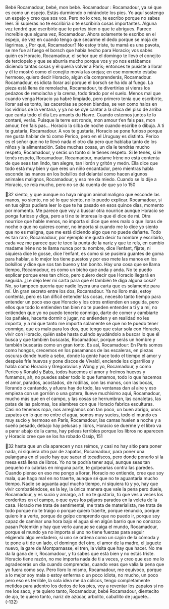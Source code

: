 Bebé Rocamadour, bebé, mon bebé. Rocamadour :
Rocamadour, ya sé que es como un espejo. Estás durmiendo o mirándote los
pies. Yo aquí sostengo un espejo y creo que sos vos. Pero no lo creo, te escribo
porque no sabes leer. Si supieras no te escribiría o te escribiría cosas importantes.
Alguna vez tendré que escribirte que te portes bien o que te abrigues. Parece
increíble que alguna vez, Rocamadour. Ahora solamente te escribo en el espejo,
de vez en cuando tengo que secarme el dedo porque se moja de lágrimas. ¿ Por
qué, Rocamadour? No estoy triste, tu mamá es una pavota, se me fue al fuego el
borsch que había hecho para Horacio; vos sabés quién es Horacio, Rocamadour,
el señor que el domingo te llevó el conejito de terciopelo y que se aburría mucho
porque vos y yo nos estábamos diciendo tantas cosas y él quería volver a París;
entonces te pusiste a llorar y él te mostró como el conejito movía las orejas; en ese
momento estaba hermoso, quiero decir Horacio, algún día comprenderás,
Rocamadour.
Rocamadour, es idiota llorar así porque el borsch se ha ido al fuego. La pieza
está llena de remolacha, Rocamadour, te divertirías si vieras los pedazos de
remolacha y la crema, todo tirado por el suelo. Menos mal que cuando venga
Horacio ya habré limpiado, pero primero tenía que escribirte, llorar así es tonto,
las cacerolas se ponen blandas, se ven como halos en los vidrios de la ventana, y
ya no se oye cantar a la chica del piso de arriba que canta todo el día Les amants
du Havre. Cuando estemos juntos te lo contaré, verás. Puisque la terre est ronde,
mon amour t’en fais pas, mon amour, t’en fais pas... Horacio la silba de noche cuando
escribe o dibuja. A ti te gustaría, Rocamadour. A vos te gustaría, Horacio se pone
furioso porque me gusta hablar de tú como Perico, pero en el Uruguay es
distinto. Perico es el señor que no te llevó nada el otro día pero que hablaba tanto
de los niños y la alimentación. Sabe muchas cosas, un día le tendrás mucho
respeto, Rocamadour, y serás un tonto si le tienes respeto. Si le tenés, si le tenés
respeto, Rocamadour.
Rocamadour, madame Irène no está contenta de que seas tan lindo, tan alegre,
tan llorón y gritón y meón. Ella dice que todo está muy bien y que eres un niño
encantador, pero mientras habla esconde las manos en los bolsillos del delantal
como hacen algunos animales malignos, Rocamadour, y eso me da miedo.
Cuando se lo dije a Horacio, se reía mucho, pero no se da cuenta de que yo lo
150

32
siento, y que aunque no haya ningún animal maligno que esconde las manos, yo
siento, no sé lo que siento, no lo puedo explicar. Rocamadour, si en tus ojitos
pudiera leer lo que te ha pasado en esos quince días, momento por momento. Me
parece que voy a buscar otra nourrice aunque Horacio se ponga furioso y diga,
pero a ti no te interesa lo que él dice de mí. Otra nourrice que hable menos, no
importa si dice que eres malo o que lloras de noche o que no quieres comer, no
importa si cuando me lo dice yo siento que no es maligna, que me está diciendo
algo que no puede dañarte. Todo es tan raro, Rocamadour, por ejemplo me gusta
decir tu nombre y escribirlo, cada vez me parece que te toco la punta de la nariz
y que te reís, en cambio madame Irène no te llama nunca por tu nombre, dice
l’enfant, fíjate, ni siquiera dice le gosse, dice l’enfant, es como si se pusiera guantes
de goma para hablar, a lo mejor los tiene puestos y por eso mete las manos en los
bolsillos y dice que sos tan bueno y tan bonito.
Hay una cosa que se llama tiempo, Rocamadour, es como un bicho que anda y
anda. No te puedo explicar porque eres tan chico, pero quiero decir que Horacio
llegará en seguida. ¿Le dejo leer mi carta para que él también te diga alguna
cosa? No, yo tampoco querría que nadie leyera una carta que es solamente para
mí. Un gran secreto entre los dos, Rocamadour. Ya no lloro más, estoy contenta,
pero es tan difícil entender las cosas, necesito tanto tiempo para entender un
poco eso que Horacio y los otros entienden en seguida, pero ellos que todo lo
entienden tan bien no te pueden entender a ti y a mí, no entienden que yo no
puedo tenerte conmigo, darte de comer y cambiarte los pañales, hacerte dormir o
jugar, no entienden y en realidad no les importa, y a mí que tanto me importa
solamente sé que no te puedo tener conmigo, que es malo para los dos, que tengo
que estar sola con Horacio, vivir con Horacio, quién sabe hasta cuándo
ayudándolo a buscar lo que él busca y que también buscarás, Rocamadour,
porque serás un hombre y también buscarás como un gran tonto.
Es así, Rocamadour: En París somos como hongos, crecemos en los
pasamanos de las escaleras, en piezas oscuras donde huele a sebo, donde la gente
hace todo el tiempo el amor y después fríe huevos y pone discos de Vivaldi,
enciende los cigarrillos y habla como Horacio y Gregorovius y Wong y yo,
Rocamadour, y como Perico y Ronald y Babs, todos hacemos el amor y freímos
huevos y fumamos, ah, no puedes saber todo lo que fumamos, todo lo que
hacemos el amor, parados, acostados, de rodillas, con las manos, con las bocas,
llorando o cantando, y afuera hay de todo, las ventanas dan al aire y eso empieza
con un gorrión o una gotera, llueve muchísimo aquí, Rocamadour, mucho más
que en el campo, y las cosas se herrumbran, las canaletas, las patas de las
palomas, los alambres con que Horacio fabrica esculturas. Casi no tenemos ropa,
nos arreglamos con tan poco, un buen abrigo, unos zapatos en lo que no entre el
agua, somos muy sucios, todo el mundo es muy sucio y hermoso en París,
Rocamadour, las camas huelen a noche y a sueño pesado, debajo hay pelusas y
libros, Horacio se duerme y el libro va a parar abajo de la cama, hay peleas
terribles porque los libros no aparecen y Horacio cree que se los ha robado Ossip,
151

32
hasta que un día aparecen y nos reímos, y casi no hay sitio para poner nada, ni
siquiera otro par de zapatos, Rocamadour, para poner una palangana en el suelo
hay que sacar el tocadiscos, pero donde ponerlo si la mesa está llena de libros. Yo
no te podría tener aquí, aunque seas tan pequeño no cabrías en ninguna parte, te
golpearías contra las paredes. Cuando pienso en eso me pongo a llorar, Horacio
no entiende, cree que soy mala, que hago mal en no traerte, aunque sé que no te
aguantaría mucho tiempo. Nadie se aguanta aquí mucho tiempo, ni siquiera tú y
yo, hay que vivir combatiéndose, es la ley, la única manera que vale la pena pero
duele, Rocamadour, y es sucio y amargo, a ti no te gustaría, tú que ves a veces los
corderitos en el campo, o que oyes los pájaros parados en la veleta de la casa.
Horacio me trata de sentimental, me trata de materialista, me trata de todo
porque no te traigo o porque quiero traerte, porque renuncio, porque quiero ir a
verte, porque de golpe comprendo que no puedo ir, porque soy capaz de
caminar una hora bajo el agua si en algún barrio que no conozco pasan Potemkin
y hay que verlo aunque se caiga el mundo, Rocamadour, porque el mundo ya no
importa si uno no tiene fuerzas para seguir eligiendo algo verdadero, si uno se
ordena como un cajón de la cómoda y te pone a ti de un lado, el domingo del
otro, el amor de la madre, el juguete nuevo, la gare de Montparnasse, el tren, la
visita que hay que hacer. No me da la gana de ir, Rocamadour, y tú sabes que
está bien y no estás triste. Horacio tiene razón, no me importa nada de ti a veces,
y creo que eso me lo agradecerás un día cuando comprendas, cuando veas que
valía la pena que yo fuera como soy. Pero lloro lo mismo, Rocamadour, me
equivoco, porque a lo mejor soy mala o estoy enferma o un poco idiota, no
mucho, un poco pero eso es terrible, la sola idea me da cólicos, tengo
completamente metidos para adentro los dedos de los pies, voy a reventar los
zapatos si no me los saco, y te quiero tanto, Rocamadour, bebé Rocamadour,
dientecito de ajo, te quiero tanto, nariz de azúcar, arbolito, caballito de juguete...
(-132)
